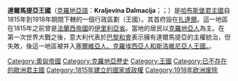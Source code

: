 {{Infobox Former Country
|native_name = <font size="2">''Kraljevina Dalmacija<br />Königreich Dalmatien<br />Regno di Dalmazia''</font>
|conventional_long_name = 達爾馬提亞王國
|common_name = 達爾馬提亞
|
|continent   = 歐洲
|region     = 巴爾幹半島
|country    = 克羅地亞
|era        = 
|status     = 附庸國
|empire =奧匈帝國
|government_type = 君主國
|
|year_start = 1815年
|year_end = 1918年
|
|event_start =[[維也納會議|維也納會議]]
|date_start = 6月22日
|event_end = 加入[[斯洛文尼亚人、克罗地亚人和塞尔维亚人国|斯洛文尼亚人、克罗地亚人和塞尔维亚人国]]
|date_end = 10月29日
|
|p1 = 伊利里亞行省
|flag_p1 = Flag of France.svg
|s1 = 斯洛文尼亚人、克罗地亚人和塞尔维亚人国
|flag_s1 = Flag of the State of Slovenes, Croats and Serbs.svg
|
|image_flag =Flag of Kingdom of Dalmatia (1852-1860).svg
|
|image_coat = Coat of arms of Dalmatia 1495.svg
|
|image_map = Dalmatien Donaumonarchie.png
|image_map_caption = 達爾馬提亞王國（以紅色表示）
|
|capital = [[扎達爾|扎達爾]]
|
|national_anthem = 
|common_languages = [[塞爾維亞-克羅地亞語|塞爾維亞-克羅地亞語]]、[[義大利語|義大利語]]
|religion = [[天主教會|羅馬天主教]]
|currency = [[克羅埃西亞庫納|克羅埃西亞庫納]]
|
|stat_year1  = 1910年
|stat_pop1   = 645666
|stat_area1  = 12831
|
}}
'''達爾馬提亞王國'''（[[克羅地亞語|克羅地亞語]]：'''Kraljevina Dalmacija'''；{{lang-de|'''Königreich Dalmatien'''}}；{{lang-it|Regno di Dalmazia}}）是[[哈布斯堡君主國|哈布斯堡君主國]]自1815年到1918年期間下轄的一個行政區劃（王國）。其首府設在[[扎達爾|扎達爾]]。這一地區在1815年之前曾是[[法蘭西帝國|法蘭西帝國]]的[[伊里利亞省|伊里利亞省]]。當地的居民以[[克羅地亞人|克羅地亞人]]為主。在第一次世界大戰之後，意大利代表於[[巴黎和会_(1919年)|巴黎和會]]表示擁有達爾馬提亞的主權統治，但失敗，後這一地區被并入[[南斯拉夫王國|塞爾維亞人、克羅埃西亞人和斯洛維尼亞人王國。]]。

{{奧地利帝國皇室土地}}
{{欧洲历史小作品}}

{{DEFAULTSORT:Dalmatien}}
[[Category:奧匈帝國|Category:奧匈帝國]]
[[Category:克羅地亞歷史|Category:克羅地亞歷史]]
[[Category:王國|Category:王國]]
[[Category:已不存在的歐洲君主國|Category:已不存在的歐洲君主國]]
[[Category:1815年建立的國家或政權|Category:1815年建立的國家或政權]]
[[Category:1918年欧洲废除|Category:1918年欧洲废除]]